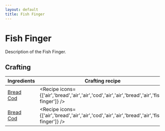 ```yaml
---
layout: default
title: Fish Finger
---
```



Fish Finger
===================

Description of the Fish Finger.

## Crafting

| Ingredients | Crafting recipe | Difficulty |
| ----------- | --------------- | ------------- |
| [Bread](https://minecraft.wiki/w/Bread)<br/>[Cod](https://minecraft.wiki/w/Cod) | <Recipe icons={['air','bread','air','air','cod','air','air','bread','air','fish-finger']} /> | easy |
| [Bread](https://minecraft.wiki/w/Bread)<br/>[Cod](https://minecraft.wiki/w/Cod) | <Recipe icons={['air','bread','air','air','cod','air','air','bread','air','fish-finger']} /> | hard |

